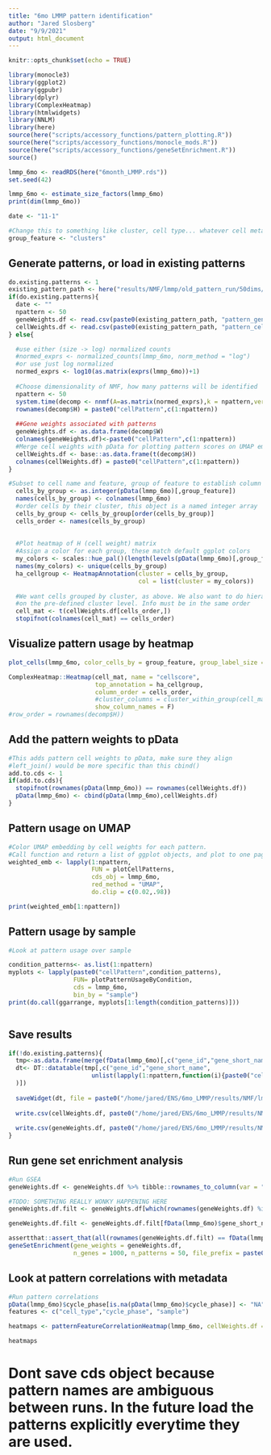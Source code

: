 ```yaml
---
title: "6mo LMMP pattern identification"
author: "Jared Slosberg"
date: "9/9/2021"
output: html_document
---
```


```r
knitr::opts_chunk$set(echo = TRUE)
```

```r
library(monocle3)
library(ggplot2)
library(ggpubr)
library(dplyr)
library(ComplexHeatmap)
library(htmlwidgets)
library(NNLM)
library(here)
source(here("scripts/accessory_functions/pattern_plotting.R"))
source(here("scripts/accessory_functions/monocle_mods.R"))
source(here("scripts/accessory_functions/geneSetEnrichment.R"))
source()

```


```r
lmmp_6mo <- readRDS(here("6month_LMMP.rds"))
set.seed(42)

lmmp_6mo <- estimate_size_factors(lmmp_6mo)
print(dim(lmmp_6mo))

date <- "11-1"

#Change this to something like cluster, cell type... whatever cell metadata to group by
group_feature <- "clusters"
```

## Generate patterns, or load in existing patterns
```r
do.existing.patterns <- 1
existing_pattern_path <- here("results/NMF/lmmp/old_pattern_run/50dims/")
if(do.existing.patterns){
  date <- ""
  npattern <- 50
  geneWeights.df <- read.csv(paste0(existing_pattern_path, "pattern_gene_weights.csv"), row.names = 1)
  cellWeights.df <- read.csv(paste0(existing_pattern_path, "pattern_cell_weights.csv"), row.names = 1)
} else{

  #use either (size -> log) normalized counts
  #normed_exprs <- normalized_counts(lmmp_6mo, norm_method = "log")
  #or use just log normalized
  normed_exprs <- log10(as.matrix(exprs(lmmp_6mo))+1)
  
  #Choose dimensionality of NMF, how many patterns will be identified
  npattern <- 50
  system.time(decomp <- nnmf(A=as.matrix(normed_exprs),k = npattern,verbose = F, show.warning = T))
  rownames(decomp$H) = paste0("cellPattern",c(1:npattern)) 
  
  ##Gene weights associated with patterns
  geneWeights.df <- as.data.frame(decomp$W)
  colnames(geneWeights.df)<-paste0("cellPattern",c(1:npattern))
  #Merge cell weights with pData for plotting pattern scores on UMAP embedding
  cellWeights.df <- base::as.data.frame(t(decomp$H))
  colnames(cellWeights.df) = paste0("cellPattern",c(1:npattern))
}

#Subset to cell name and feature, group of feature to establish column rows
  cells_by_group <- as.integer(pData(lmmp_6mo)[,group_feature])
  names(cells_by_group) <- colnames(lmmp_6mo)
  #order cells by their cluster, this object is a named integer array
  cells_by_group <- cells_by_group[order(cells_by_group)]
  cells_order <- names(cells_by_group)
  
  
  #Plot heatmap of H (cell weight) matrix
  #Assign a color for each group, these match default ggplot colors
  my_colors <- scales::hue_pal()(length(levels(pData(lmmp_6mo)[,group_feature])))
  names(my_colors) <- unique(cells_by_group)
  ha_cellgroup <- HeatmapAnnotation(cluster = cells_by_group,
                                    col = list(cluster = my_colors))
  
  #We want cells grouped by cluster, as above. We also want to do hierarchical clustering
  #on the pre-defined cluster level. Info must be in the same order 
  cell_mat <- t(cellWeights.df[cells_order,])
  stopifnot(colnames(cell_mat) == cells_order)


```

## Visualize pattern usage by heatmap
```r
plot_cells(lmmp_6mo, color_cells_by = group_feature, group_label_size = 3)

ComplexHeatmap::Heatmap(cell_mat, name = "cellscore",
                        top_annotation = ha_cellgroup,
                        column_order = cells_order,
                        #cluster_columns = cluster_within_group(cell_mat, groups_to_cluster),
                        show_column_names = F)
#row_order = rownames(decomp$H))
```

## Add the pattern weights to pData
```r
#This adds pattern cell weights to pData, make sure they align
#left_join() would be more specific than this cbind()
add.to.cds <- 1
if(add.to.cds){
  stopifnot(rownames(pData(lmmp_6mo)) == rownames(cellWeights.df))
  pData(lmmp_6mo) <- cbind(pData(lmmp_6mo),cellWeights.df)
}


```

## Pattern usage on UMAP
```r
#Color UMAP embedding by cell weights for each pattern.
#Call function and return a list of ggplot objects, and plot to one page
weighted_emb <- lapply(1:npattern,
                       FUN = plotCellPatterns,
                       cds_obj = lmmp_6mo,
                       red_method = "UMAP",
                       do.clip = c(0.02,.98))

print(weighted_emb[1:npattern])

```

## Pattern usage by sample
```r
#Look at pattern usage over sample

condition_patterns<- as.list(1:npattern)
myplots <- lapply(paste0("cellPattern",condition_patterns), 
                  FUN= plotPatternUsageByCondition,
                  cds = lmmp_6mo,
                  bin_by = "sample")
print(do.call(ggarrange, myplots[1:length(condition_patterns)]))



```

## Save results
```r

if(!do.existing.patterns){
  tmp<-as.data.frame(merge(fData(lmmp_6mo)[,c("gene_id","gene_short_name")],geneWeights.df,by=0))
  dt<- DT::datatable(tmp[,c("gene_id","gene_short_name",
                       unlist(lapply(1:npattern,function(i){paste0("cellPattern",i)}))
  )])
  
  saveWidget(dt, file = paste0("/home/jared/ENS/6mo_LMMP/results/NMF/lmmp/lmmp_6mo_",date,"_pattern_gene_weights.html"))
  
  write.csv(cellWeights.df, paste0("/home/jared/ENS/6mo_LMMP/results/NMF/lmmp/lmmp_6mo_",date,"_pattern_cell_weights.csv"))
  
  write.csv(geneWeights.df, paste0("/home/jared/ENS/6mo_LMMP/results/NMF/lmmp/lmmp_6mo_",date,"_pattern_gene_weights.csv"))
}
```

## Run gene set enrichment analysis
```r
#Run GSEA 
geneWeights.df <- geneWeights.df %>% tibble::rownames_to_column(var = "gene_id")

#TODO: SOMETHING REALLY WONKY HAPPENING HERE
geneWeights.df.filt <- geneWeights.df[which(rownames(geneWeights.df) %in% fData(lmmp_6mo)$gene_short_name),]

geneWeights.df.filt <- geneWeights.df.filt[fData(lmmp_6mo)$gene_short_name,]

assertthat::assert_that(all(rownames(geneWeights.df.filt) == fData(lmmp_6mo)$gene_short_name))
geneSetEnrichment(gene_weights = geneWeights.df,
                  n_genes = 1000, n_patterns = 50, file_prefix = paste0("/home/jared/ENS/6mo_LMMP/results/GSEA/lmmp/lmmp_6mo_",date,"_"))
```

## Look at pattern correlations with metadata
```r
#Run pattern correlations
pData(lmmp_6mo)$cycle_phase[is.na(pData(lmmp_6mo)$cycle_phase)] <- "NA"
features <- c("cell_type","cycle_phase", "sample")

heatmaps <- patternFeatureCorrelationHeatmap(lmmp_6mo, cellWeights.df = cellWeights.df, features = features)

heatmaps


```

# Dont save cds object because pattern names are ambiguous between runs. In the future load the patterns explicitly everytime they are used.